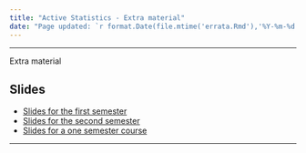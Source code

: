 ```yaml
---
title: "Active Statistics - Extra material"
date: "Page updated: `r format.Date(file.mtime('errata.Rmd'),'%Y-%m-%d')`"
---
```


-------------

Extra material

## Slides

- [Slides for the first semester](ActiveStatistics_first_semester.pdf)
- [Slides for the second semester](ActiveStatistics_second_semester.pdf)
- [Slides for a one semester course](ActiveStatistics_one_semester_version.pdf)

-------------
